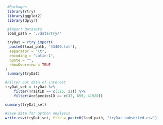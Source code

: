 ```r
 #Packages
 library(rtry)
 library(ggplot2)
 library(dplyr)
```

```r
 #Import Datasets
 load_path = './data/Try/'

 tryDat = rtry_import(
  paste0(load_path, '33400.txt'),
  separator = "\t",
  encoding = "Latin-1",
  quote = "",
  showOverview = TRUE
)
 summary(tryDat)
```


```r
#Filter out data of interest
tryDat_set = tryDat %>% 
    filter(TraitID == c(325, 21)) %>%
    filter(AccSpeciesID == c(32, 859, 41920))

summary(tryDat_set)
```


```r
#Save data for python analysis
write.csv(tryDat_set, file = paste0(load_path, "tryDat_subsetted.csv"))
```